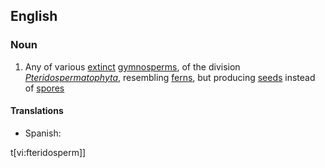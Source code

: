 ==English==

===Noun===
{{en-noun}}

# Any of various [[extinct]] [[gymnosperm]]s, of the division ''[[Pteridospermatophyta]]'', resembling [[fern]]s, but producing [[seed]]s instead of [[spore]]s


====Translations====
* Spanish: {{t|es|pteridosperma|f}}

t[vi:fteridosperm]]
